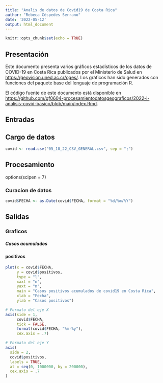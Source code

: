 ---
title: "Analis de datos de Covid19 de Costa Rica"
author: "Rebeca Céspedes Serrano"
date: '2022-05-12'
output: html_document
---

```{r setup, include=FALSE}
knitr::opts_chunk$set(echo = TRUE)
```

## Presentación
Este documento presenta varios gráficos estadísticos de los datos de COVID-19 en Costa Rica publicados por el Ministerio de Salud en <https://geovision.uned.ac.cr/oges/>. Los gráficos han sido generados con funciones del paquete base del lenguaje de programación R.

El código fuente de este documento está disponible en <https://github.com/gf0604-procesamientodatosgeograficos/2022-i-analisis-covid-basico/blob/main/index.Rmd>.

## Entradas 

## Cargo de datos 

```{r carga-datos}
covid <- read.csv("05_10_22_CSV_GENERAL.csv", sep = ";")

```

## Procesamiento 
options(scipen = 7)

### Curacion de datos 
```{r conversion-fecha}
covid$FECHA <- as.Date(covid$FECHA, format = "%d/%m/%Y")
```



## Salidas

### Graficos 

##### Casos acumulados 

#### positivos 

```{r}
plot(x = covid$FECHA, 
     y = covid$positivos,
     type = "l",
     xaxt = "n",
     yaxt = "n",
     main = "Casos positivos acumulados de covid19 en Costa Rica",
     xlab = "Fecha",
     ylab = "Casos positivos")

# Formato del eje X
axis(side = 1,
     covid$FECHA,
     tick = FALSE,
     format(covid$FECHA, "%m-%y"),
     cex.axis = .7)

# Formato del eje Y
axis(
  side = 2,
  covid$positivos,
  labels = TRUE,  
  at = seq(0, 1000000, by = 200000),
  cex.axis = .7
)
```


